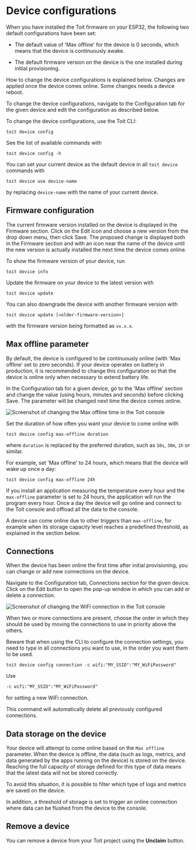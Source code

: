 
# Device configurations

When you have installed the Toit firmware on your ESP32, the following two default configurations have been set:

- The default value of 'Max offline' for the device is 0 seconds, which means that the device is continuously awake.

- The default firmware version on the device is the one installed during initial provisioning.

How to change the device configurations is explained below. Changes are applied once the device comes online. Some changes needs a device reboot.

<Tabs>
<Tab label="Console">

To change the device configurations, navigate to the Configuration tab for the given device and edit the configuration as described below.

</Tab>

<Tab label="CLI">
To change the device configurations, use the Toit CLI:

```shell
toit device config
```

See the list of available commands with

```shell
toit device config -h
```

You can set your current device as the default device in all `toit device` commands with

```shell
toit device use device-name
```

by replacing `device-name` with the name of your current device.

</Tab>
</Tabs>

## Firmware configuration

<Tabs>
<Tab label="Console">

The current firmware version installed on the device is displayed in the Firmware section. Click on the Edit icon and choose a new version from the drop down menu, then click Save.
The proposed change is displayed both in the Firmware section and with an icon near the name of the device until the new version is actually installed the next time the device comes online.

</Tab>
<Tab label="CLI">

To show the firmware version of your device, run

```shell
toit device info
```

Update the firmware on your device to the latest version with

```shell
toit device update
```

You can also downgrade the device with another firmware version with

`toit device update [<older-firmware-version>]`

with the firmware version being formatted as `vx.x.x`.

</Tab>
</Tabs>

## Max offline parameter

By default, the device is configured to be continuously online (with 'Max offline' set to zero seconds).
If your device operates on battery in production, it is recommended to change this configuration so that the device is online only when necessary to extend battery life.

<Tabs>
<Tab label="Console">

In the Configuration tab for a given device, go to the 'Max offline' section and change the value (using hours, minutes and seconds) before clicking Save. The parameter will be changed next time the device comes online.

<img src={MaxOfflineConfig} alt="Screenshot of changing the Max offline time in the Toit console" />

</Tab>
<Tab label="CLI">

Set the duration of how often you want your device to come online with

```shell
toit device config max-offline duration
```

where `duration` is replaced by the preferred duration, such as `10s`, `30m`, `1h` or similar.

For example, set 'Max offline' to 24 hours, which means that the device will wake up once a day:

```shell
toit device config max-offline 24h
```

</Tab>
</Tabs>

If you install an application measuring the temperature every hour and the `max-offline` parameter is set to 24 hours, the application will run the program every hour.
Once a day the device will go online and connect to the Toit console and offload all the data to the console.

<Note>

A device can come online due to other triggers than `max-offline`, for example when its storage capacity level reaches a predefined threshold, as explained in the section below.

</Note>

## Connections

When the device has been online the first time after initial provisioning, you can change or add new connections on the device.

<Tabs>
<Tab label="Console">

Navigate to the Configuration tab, Connections section for the given device. Click on the Edit button to open the pop-up window in which you can add or delete a connection.

<img src={SetWifiConnections} alt="Screenshot of changing the WiFi connection in the Toit console" />

When two or more connections are present, choose the order in which they should be used by moving the connections to use in priority above the others.

</Tab>
<Tab label="CLI">

Beware that when using the CLI to configure the connection settings, you need to type in all connections you want to use, in the order you want them to be used.

```shell
toit device config connection -c wifi:"MY_SSID":"MY_WiFiPassword"
```

Use

```txt
-c wifi:"MY_SSID":"MY_WiFiPassword"
```

for setting a new WiFi connection.

<Note>This command will automatically delete all previously configured connections.</Note>

</Tab>
</Tabs>

## Data storage on the device

Your device will attempt to come online based on the `Max offline` parameter.
When the device is offline, the data (such as logs, metrics, and data generated by the apps running on the device) is stored on the device.
Reaching the full capacity of storage defined for this type of data means that the latest data will not be stored correctly.

To avoid this situation, it is possible to filter which type of logs and metrics are saved on the device.

In addition, a threshold of storage is set to trigger an online connection where data can be flushed from the device to the console.

## Remove a device

You can remove a device from your Toit project using the **Unclaim** button.
